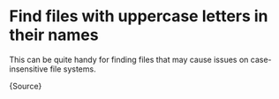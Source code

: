

# Find files with uppercase letters in their names

This can be quite handy for finding files that may cause issues on
case-insensitive file systems. 

<CodeBlock language="sh">{Source}</CodeBlock>
